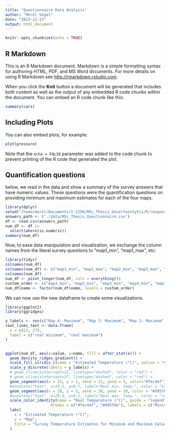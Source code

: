 ```yaml
---
title: "Questionnaire Data Analysis"
author: "Merel Vogel"
date: "2023-12-13"
output: html_document
---
```


```r
knitr::opts_chunk$set(echo = TRUE)
```

## R Markdown

This is an R Markdown document. Markdown is a simple formatting syntax for authoring HTML, PDF, and MS Word documents. For more details on using R Markdown see <http://rmarkdown.rstudio.com>.

When you click the **Knit** button a document will be generated that includes both content as well as the output of any embedded R code chunks within the document. You can embed an R code chunk like this:

```r
summary(cars)
```

## Including Plots

You can also embed plots, for example:

```r
plot(pressure)
```

Note that the `echo = FALSE` parameter was added to the code chunk to prevent printing of the R code that generated the plot.

## Quantification questions
below, we read in the data and show a summary of the survey answers that have numeric values. These questions were the quantification questions on providing minimum and maximum estimates for each of the four maps. 
```r
library(dplyr)
setwd("/home/merel/Documents/I-CISK/MSc_Thesis_UncertaintyViz/R/responses-analysis/")
answers_path <- ("./data/MSc_Thesis_Questionnaire.csv")
df <- read.csv(answers_path)
num_df <- df |>
  select(where(is.numeric))
summary(num_df)
```
Now, to ease data manipulation and visualization, we exchange the column names from the literal survey questions to "map1_min", "map1_max", etc:
```r
library(tidyr)
colnames(num_df)
colnames(num_df) <- c("map1_min", "map1_max", "map2_min", "map2_max", "map3_min", "map3_max", "map4_min", "map4_max")
colnames(num_df)
num_df <- pivot_longer(num_df, cols = everything())
custom_order <- c("map1_min", "map2_min", "map3_min", "map4_min", "map1_max", "map2_max", "map3_max", "map4_max")
num_df$name <- factor(num_df$name, levels = custom_order)
```

We can now use the new dataframe to create some visualizations.
```r
library(ggplot2)
library(ggridges)

y_labels <- rev(c("Map 4: Maximum", "Map 3: Maximum", "Map 2: Maximum", "Map 1: Maximum", "Map 4: Minimum", "Map 3: Minimum", "Map 2: Minimum", "Map 1: Minimum"))
real_lines_text <- data.frame(
  x = c(22, 27),
  label = c("real minimum", "real maximum")
)


ggplot(num_df, aes(x=value, y=name, fill = after_stat(x))) +
  geom_density_ridges_gradient() +
  scale_fill_viridis_c(name = "Estimated Temperature (°C)", option = "C", direction = -1) +
  scale_y_discrete(labels = y_labels) +
  # geom_vline(xintercept=22, linetype="dashed", color = "red") +
  # geom_vline(xintercept=27, linetype="dashed", color = "red") +
  geom_segment(aes(x = 22, y = 1, xend = 22, yend = 5, color="#fec44f")) +
  #annotate("text", x=19.5, y=0.7, label="Real min. temp.", color = "blue") +
  geom_segment(aes(x = 28, y = 5, xend = 28, yend = 10, color = "#d95f0e")) +
  #annotate("text", x=29.4, y=9.2, label="Real max. temp.", color = "red") +
  scale_color_identity(name = "Real Temperature (°C)", guide = "legend",  
                    breaks = c("#fec44f", "#d95f0e"), labels = c("Minimum", "Maximum")) +
  labs(
    x = "Estimated Temperature (°C)",   
    y = "Map",   
    title = "Survey Temperature Estimates for Minimum and Maximum Values (in °C)" 
  )
```

